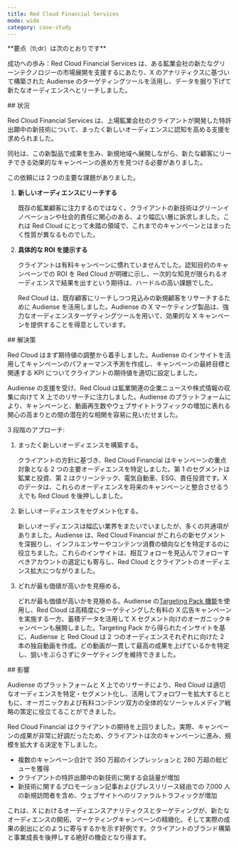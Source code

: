```yaml
---
title: Red Cloud Financial Services
mode: wide
category: case-study
---
```


<Note>
**要点（tl;dr）は次のとおりです**

成功への歩み：Red Cloud Financial Services は、ある鉱業会社の新たなグリーンテクノロジーの市場展開を支援するにあたり、X のアナリティクスに基づいて構築された Audiense のターゲティングツールを活用し、データを掘り下げて新たなオーディエンスへとリーチしました。
</Note>

<div id="situation">
  ## 状況
</div>

Red Cloud Financial Services は、上場鉱業会社のクライアントが開発した特許出願中の新技術について、まったく新しいオーディエンスに認知を高める支援を求められました。 

同社は、この新製品で成果を生み、新規地域へ展開しながら、新たな顧客にリーチできる効果的なキャンペーンの進め方を見つける必要がありました。 

この依頼には 2 つの主要な課題がありました。 

1. **新しいオーディエンスにリーチする**

    既存の鉱業顧客に注力するのではなく、クライアントの新技術はグリーンイノベーションや社会的責任に関心のある、より幅広い層に訴求しました。これは Red Cloud にとって未踏の領域で、これまでのキャンペーンとはまったく性質が異なるものでした。

1. **具体的な ROI を提示する**
    
    クライアントは有料キャンペーンに慣れていませんでした。認知目的のキャンペーンでの ROI を Red Cloud が明確に示し、一次的な知見が限られるオーディエンスで結果を出すという期待は、ハードルの高い課題でした。 
    
    Red Cloud は、既存顧客にリーチしつつ見込みの新規顧客をリサーチするために Audiense を活用しました。Audiense の X マーケティング製品は、強力なオーディエンスターゲティングツールを用いて、効果的な X キャンペーンを提供することを得意としています。

<div id="solution">
  ## 解決策
</div>

Red Cloud はまず期待値の調整から着手しました。Audiense のインサイトを活用してキャンペーンのパフォーマンス予測を作成し、キャンペーンの最終目標と関連する KPI についてクライアントの期待値を適切に設定しました。 

Audiense の支援を受け、Red Cloud は鉱業関連の企業ニュースや株式情報の収集に向けて X 上でのリサーチに注力しました。Audiense のプラットフォームにより、キャンペーンと、動画再生数やウェブサイトトラフィックの増加に表れる関心の高まりとの間の潜在的な相関を容易に見いだせました。

3 段階のアプローチ:

1. まったく新しいオーディエンスを構築する。

    クライアントの方針に基づき、Red Cloud Financial はキャンペーンの重点対象となる 2 つの主要オーディエンスを特定しました。第 1 のセグメントは鉱業と投資、第 2 はクリーンテック、電気自動車、ESG、責任投資です。X のデータは、これらのオーディエンスを将来のキャンペーンと整合させるうえでも Red Cloud を後押ししました。

1. 新しいオーディエンスをセグメント化する。 

    新しいオーディエンスは幅広い業界をまたいでいましたが、多くの共通項がありました。Audiense は、Red Cloud Financial がこれらの新セグメントを深掘りし、インフルエンサーやコンテンツ消費の傾向などを特定するのに役立ちました。これらのインサイトは、相互フォローを見込んでフォローすべきアカウントの選定にも寄与し、Red Cloud とクライアントのオーディエンス拡大につながりました。

1. どれが最も価値が高いかを見極める。 
    
    どれが最も価値が高いかを見極める。Audiense の[Targeting Pack 機能](https://help.audiense.com/knowledge/what-is-a-targeting-pack)を使用し、Red Cloud は高精度にターゲティングした有料の X 広告キャンペーンを実施する一方、蓄積データを活用して X セグメント向けのオーガニックキャンペーンも展開しました。Targeting Pack から得られたインサイトを基に、Audiense と Red Cloud は 2 つのオーディエンスそれぞれに向けた 2 本の独自動画を作成。どの動画が一貫して最高の成果を上げているかを特定し、狙いをぶらさずにターゲティングを維持できました。

<div id="impact">
  ## 影響
</div>

Audiense のプラットフォームと X 上でのリサーチにより、Red Cloud は適切なオーディエンスを特定・セグメント化し、活用してフォロワーを拡大するとともに、オーガニックおよび有料コンテンツ双方の全体的なソーシャルメディア戦略の策定に役立てることができました。

Red Cloud Financial はクライアントの期待を上回りました。実際、キャンペーンの成果が非常に好調だったため、クライアントは次のキャンペーンに進み、規模を拡大する決定を下しました。 

- 複数のキャンペーン合計で 350 万超のインプレッションと 280 万超の総ビューを獲得
- クライアントの特許出願中の新技術に関する会話量が増加
- 新技術に関するプロモーション記事およびプレスリリース経由での 7,000 人の新規訪問者を含め、ウェブサイトへのリファラルトラフィックが増加

これは、X におけるオーディエンスアナリティクスとターゲティングが、新たなオーディエンスの開拓、マーケティングキャンペーンの精緻化、そして実際の成果の創出にどのように寄与するかを示す好例です。クライアントのブランド構築と事業成長を後押しする絶好の機会となり得ます。
